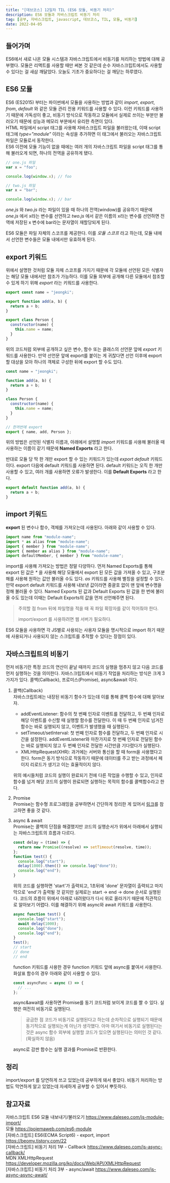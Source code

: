 ```yaml
---
title: "[데브코스] 12일차 TIL (ES6 모듈, 비동기 처리)"
description: ES6 모듈과 자바스크립트 비동기 처리
tag: [공부, 자바스크립트, javascript, 데브코스, TIL, 모듈, 비동기]
date: 2022-04-05
---
```


## 들어가며

ES6에서 새로 나온 모듈 시스템과 자바스크립트에서 비동기를 처리하는 방법에 대해 공부했다. 모듈은 리액트를 사용할 때만 써본 것 같은데 순수 자바스크립트에서도 사용할 수 있다는 걸 새삼 깨달았다. 오늘도 기초가 중요하다는 걸 깨닫는 하루였다.

## ES6 모듈

ES6 (ES2015) 부터는 파이썬에서 모듈을 사용하는 방법과 같이 _import_, _export_, _from_, _default_ 와 같은 모듈 관리 전용 키워드를 사용할 수 있다. 이런 키워드를 사용하기 때문에 가독성이 좋고, 비동기 방식으로 작동하고 모듈에서 실제로 쓰이는 부분만 불러오기 때문에 성능과 메모리 부분에서 유리한 측면이 있다.  
HTML 파일에서 script 태그를 사용해 자바스크립트 파일을 불러왔는데, 이때 script 태그에 _type="module"_ 이라는 속성을 추가하면 이 태그에서 불러오는 자바스크립트 파일은 모듈로서 동작한다.  
ES6 이전에 모듈 기능이 없을 때에는 여러 개의 자바스크립트 파일을 script 태그를 통해 불러오게 되면, 하나의 전역을 공유하게 됐다.

```javascript
// one.js 파일
var x = "foo";

console.log(window.x); // foo
```

```javascript
// two.js 파일
var x = "bar";

console.log(window.x); // bar
```

_one.js_ 와 _two.js_ 라는 파일이 있을 때 하나의 전역(window)를 공유하기 때문에 _one.js_ 에서 x라는 변수를 선언하고 _two.js_ 에서 같은 이름의 x라는 변수를 선언하면 전역에 저장된 x 변수에 bar라는 문자열이 재할당되게 된다.

ES6 모듈은 파일 자체의 스코프를 제공한다. 이를 _모듈 스코프_ 라고 하는데, 모듈 내에서 선언한 변수들은 모듈 내에서만 유효하게 된다.

## **export** 키워드

위에서 설명한 것처럼 모듈 자체 스코프를 가지기 때문에 각 모듈에 선언된 모든 식별자는 해당 모듈 내에서만 참조가 가능하다. 이를 모듈 외부에 공개해 다른 모듈에서 참조할 수 있게 하기 위해 _export_ 라는 키워드를 사용한다.

```javascript
export const name = "jeongki";

export function add(a, b) {
  return a + b;
}

export class Person {
  constructor(name) {
    this.name = name;
  }
}
```

위의 코드처럼 외부에 공개하고 싶은 변수, 함수 또는 클래스의 선언문 앞에 _export_ 키워드를 사용한다. 만약 선언문 앞에 export를 붙이는 게 귀찮다면 선언 이후에 export 할 대상을 모아 하나의 객체로 구성한 뒤에 export 할 수도 있다.

```javascript
const name = "jeongki";

function add(a, b) {
  return a + b;
}

class Person {
  constructor(name) {
    this.name = name;
  }
}

// 한꺼번에 export
export { name, add, Person };
```

위의 방법은 선언된 식별자 이름과, 아래에서 설명할 _import_ 키워드를 사용해 불러올 때 사용하는 이름이 같기 때문에 **Named Exports** 라고 한다.

반대로 모듈 당 딱 한 개만 export 할 수 있는 키워드가 있는데 _export default_ 키워드이다. export 다음에 default 키워드를 사용하면 된다. default 키워드는 오직 한 개만 사용할 수 있고, 여러 개를 사용하면 오류가 발생한다. 이를 **Default Exports** 라고 한다.

```javascript
export default function add(a, b) {
  return a + b;
}
```

## import 키워드

**export** 된 변수나 함수, 객체를 가져오는데 사용된다. 아래와 같이 사용할 수 있다.

```javascript
import name from "module-name";
import * as alias from "module-name";
import { member } from "module-name";
import { member as alias } from "module-name";
import defaultMember, { member } from "module-name";
```

import를 사용해 가져오는 방법은 정말 다양하다. 먼저 Named Exports를 통해 export 된 값은 _\*_ 을 사용해 해당 모듈에서 export 된 모든 값을 가져올 수 있고, 구조분해를 사용해 원하는 값만 불러올 수도 있다. _as_ 키워드를 사용해 별칭을 설정할 수 있다.  
만약 export default 키워드를 사용해 내보낸 값이라면 중괄호 없이 맨 앞에 변수명을 정해 불러올 수 있다. Named Exports 된 값과 Default Exports 된 값을 한 번에 불러올 수도 있는데 이때는 Default Exports의 값을 먼저 선언해주면 된다.

> 주의할 점
> from 뒤에 파일명을 적을 때 꼭 파일 확장자를 같이 적어줘야 한다.
>
> import/export 를 사용하려면 웹 서버가 필요하다.

ES6 모듈을 사용하면 각 JS별로 사용되는 사용자 모듈을 명시적으로 import 하기 때문에 사용되거나 사용되지 않는 스크립트를 추적할 수 있다는 장점이 있다.

## 자바스크립트의 비동기

먼저 비동기란 특정 코드의 연산이 끝날 때까지 코드의 실행을 멈추지 않고 다음 코드를 먼저 실행하는 것을 의미한다. 자바스크립트에서 비동기 작업을 처리하는 방식은 크게 3가지가 있다. 콜백(Callback), 프로미스(Promise), async&await 이다.

1. 콜백(Callback)  
   자바스크립트에는 내장된 비동기 함수가 있는데 이를 통해 콜백 함수에 대해 알아보자.

   - addEventListener: 함수의 첫 번째 인자로 이벤트를 전달하고, 두 번째 인자로 해당 이벤트를 수신할 때 실행할 함수를 전달한다. 이 때 두 번째 인자로 넘겨진 함수는 바로 실행되지 않고, 이벤트가 발생했을 때 실행된다.
   - setTimeout/setInterval: 첫 번째 인자로 함수를 전달하고, 두 번째 인자로 시간을 설정한다. addEventListener와 마찬가지로 첫 번째 인자로 전달된 함수는 바로 실행되지 않고 두 번째 인자로 전달한 시간만큼 기다렸다가 실행된다.
   - XMLHttpRequest(XHR): 과거에는 서버와 통신을 할 때 form을 사용했다고 한다. form은 동기 방식으로 작동하기 때문에 데이터를 주고 받는 과정에서 페이지 리로드가 생기고 이는 효율적이지 않다.

   위의 예시들처럼 코드의 실행이 완료되기 전에 다른 작업을 수행할 수 있고, 인자로 함수를 넘겨 해당 코드의 실행이 완료되면 실행하는 목적의 함수를 콜백함수라고 한다.

2. Promise  
   Promise는 함수형 프로그래밍을 공부하면서 간단하게 정리한 게 있어서 [링크](https://jeongki.dev/post/%EB%8D%B0%EB%B8%8C%EC%BD%94%EC%8A%A4-10%EC%9D%BC%EC%B0%A8-til%ED%95%A8%EC%88%98%ED%98%95-%ED%94%84%EB%A1%9C%EA%B7%B8%EB%9E%98%EB%B0%8D%EC%97%90%EC%84%9C%EC%9D%98-promise)를 참고하면 좋을 것 같다.

3. async & await  
   Promise는 콜백의 단점을 해결했지만 코드의 실행순서가 위에서 아래에서 실행되는 자바스크립트의 흐름과 다르다.

   ```javascript
   const delay = (time) => {
     return new Promise((resolve) => setTimeout(resolve, time));
   };
   function test() {
     console.log("start");
     delay(1000).then(() => console.log("done"));
     console.log("end");
   }
   ```

   위의 코드를 실행하면 'start'가 출력되고, 1초뒤에 'done' 문자열이 출력되고 마지막으로 'end'가 출력될 것 같지만 실제로는 start -> end -> done 순서로 실행된다. 코드의 흐름이 위에서 아래로 내려왔다가 다시 위로 올라가기 때문에 직관적으로 알아보기 어렵다. 이를 해결하기 위해 async와 await 키워드를 사용한다.

   ```javascript
   async function test() {
     console.log("start");
     await delay(1000);
     console.log("done");
     console.log("end");
   }
   test();
   // start
   // done
   // end
   ```

   function 키워드를 사용한 경우 function 키워드 앞에 async를 붙여서 사용한다. 화살표 함수의 경우 아래와 같이 사용할 수 있다.

   ```javascript
   const asyncFunc = async () => {
     // ...
   };
   ```

   async&await를 사용하면 Promise를 동기 코드처럼 보이게 코드를 짤 수 있다. 실행은 여전히 비동기로 실행된다.

   > 궁금한 점
   > 코드가 비동기로 실행된다고 하는데 순차적으로 실행되기 때문에 동기적으로 실행되는게 아닌가 생각했다. 아마 여기서 비동기로 실행된다는 것은 async 함수 외부에 실행할 코드가 있으면 실행된다는 의미인 것 같다. (확실하지 않음)

   async로 감싼 함수는 실행 결과를 Promise로 반환한다.

## 정리

import/export 를 당연하게 쓰고 있었는데 공부하게 돼서 좋았다. 비동기 처리하는 방법도 막연하게 알고 있었는데 자세하게 공부할 수 있어서 뿌듯하다.

## 참고자료

자바스크립트 ES6 모듈 내보내기/불러오기 https://www.daleseo.com/js-module-import/  
모듈 https://poiemaweb.com/es6-module  
[자바스크립트] ES6(ECMA Script6) - export, import https://beomy.tistory.com/22  
[자바스크립트] 비동기 처리 1부 - Callback https://www.daleseo.com/js-async-callback/  
MDN XMLHttpRequest https://developer.mozilla.org/ko/docs/Web/API/XMLHttpRequest  
[자바스크립트] 비동기 처리 3부 - async/await https://www.daleseo.com/js-async-async-await/
